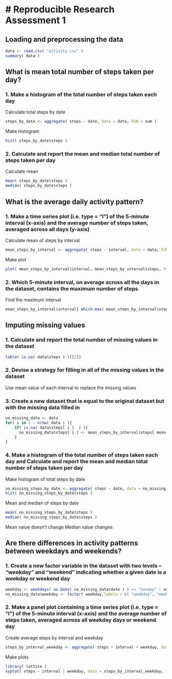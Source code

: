 # Reproducible Research Assessment 1
====================================================


## Loading and preprocessing the data

```r
data <- read.csv( "activity.csv" )
summary( data )
```

## What is mean total number of steps taken per day?

### 1. Make a histogram of the total number of steps taken each day

Calculate total steps by date
```r
steps_by_date <- aggregate( steps ~ date, data = data, FUN = sum )
```

Make histogram
```r
hist( steps_by_date$steps )
```

### 2. Calculate and report the mean and median total number of steps taken per day

Calculate mean
```r
mean( steps_by_date$steps )
median( steps_by_date$steps )
```

## What is the average daily activity pattern?

### 1. Make a time series plot (i.e. type = "l") of the 5-minute interval (x-axis) and the average number of steps taken, averaged across all days (y-axis)

Calculate mean of steps by interval
```r
mean_steps_by_interval <- aggregate( steps ~ interval, data = data, FUN = mean )
```

Make plot
```r
plot( mean_steps_by_interval$interval, mean_steps_by_interval$steps, type = "l" )
```

### 2. Which 5-minute interval, on average across all the days in the dataset, contains the maximum number of steps

Find the maximum interval
```r
mean_steps_by_interval$interval[ which.max( mean_steps_by_interval$steps ) ]
```

## Imputing missing values

### 1. Calculate and report the total number of missing values in the dataset

```r
table( is.na( data$steps ) )[[2]]
```

### 2. Devise a strategy for filling in all of the missing values in the dataset

Use mean value of each interval to replace the missing values

### 3. Create a new dataset that is equal to the original dataset but with the missing data filled in

```r
no_missing_data <- data
for( i in 1 : nrow( data ) ){
    if( is.na( data$steps[ i ]  ) ){
      no_missing_data$steps[ i ] <- mean_steps_by_interval$steps[ mean_steps_by_interval$interval == data$interval[ i ] ]
    }
}
```

### 4. Make a histogram of the total number of steps taken each day and Calculate and report the mean and median total number of steps taken per day

Make histogram of total steps by date
```r
no_missing_steps_by_date <- aggregate( steps ~ date, data = no_missing_data, FUN = sum )
hist( no_missing_steps_by_date$steps )
```

Mean and median of steps by date
```r
mean( no_missing_steps_by_date$steps )
median( no_missing_steps_by_date$steps )
```

Mean value doesn't change
Median value changes

## Are there differences in activity patterns between weekdays and weekends?

### 1. Create a new factor variable in the dataset with two levels – “weekday” and “weekend” indicating whether a given date is a weekday or weekend day

```r
weekday <- weekdays( as.Date( no_missing_data$date ) ) == "Sunday" | weekdays( as.Date( no_missing_data$date ) ) == "Saturday"
no_missing_data$weekday <- factor( weekday,labels = c( "weekday", "weekend") )
```

### 2. Make a panel plot containing a time series plot (i.e. type = "l") of the 5-minute interval (x-axis) and the average number of steps taken, averaged across all weekday days or weekend day

Create average steps by interval and weekday
```r
steps_by_interval_weekday <- aggregate( steps ~ interval + weekday, data = no_missing_data, FUN = mean )
```

Make plots
```r
library( lattice )
xyplot( steps ~ interval | weekday, data = steps_by_interval_weekday, type = "l", layout = c( 1, 2 ) )
```

